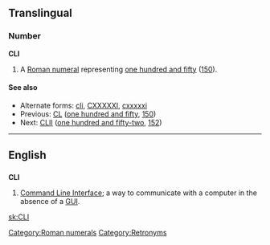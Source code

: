 ==Translingual==

===Number===
'''CLI'''

# A [[Roman numeral]] representing [[one hundred and fifty]] ([[150]]).

====See also====
* Alternate forms: [[cli]], [[CXXXXXI]], [[cxxxxxi]]
* Previous: [[CL]] ([[one hundred and fifty]], [[150]])
* Next: [[CLII]] ([[one hundred and fifty-two]], [[152]])

[[Category:Roman numerals]]
----

==English==

==={{initialism}}===
'''CLI'''

# [[command line interface|Command Line Interface]]; a way to communicate with a computer in the absence of a [[GUI]].

[[Category:Retronyms]]

[[sk:CLI]]